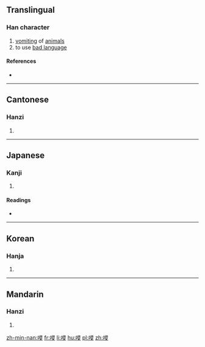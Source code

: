 {{also|吣}}
==Translingual==

===Han character===
{{Han char|rn=30|rad=口|as=07|sn=10|four=67047|canj=RSME|ids=⿰口⿱⿱彐冖又}}

# [[vomit]]ing of [[animal]]s
# to use [[bad language]]

====References====
* {{Han ref|kx=0193.051|dkj=03748|dj=0413.140|hdz=10634.130|uh=551A|ud=21786|bh=D0F7|bd=53495}}

----

==Cantonese==

===Hanzi===
{{yue-hanzi|jyut=|y=cham3|sim=吣}}

# {{defn|lang=yue|sort=口07}}

----

==Japanese==

===Kanji===
{{ja-kanji|grade=|rs=口07}}

# {{defn|lang=ja|sort=口07}}

====Readings====
* {{ja-readings|on=[[しん]] (shin)|kun=}}

----

==Korean==

===Hanja===
{{ko-hanja|hangeul=침|rv=chim|mr=ch'im}}

# {{defn|lang=ko|sort=口07}}

----

==Mandarin==

===Hanzi===
{{cmn-hanzi|sim=吣|pin=[[qìn]] ([[qin4]])|wg=ch'in<sup>4</sup>}}

# {{defn|lang=cmn|sort=口07}}

[[zh-min-nan:唚]]
[[fr:唚]]
[[li:唚]]
[[hu:唚]]
[[pl:唚]]
[[zh:唚]]